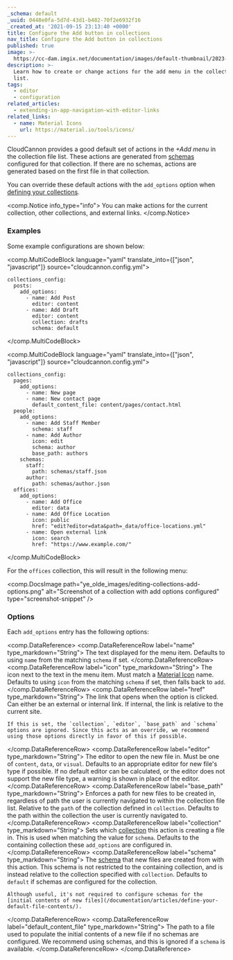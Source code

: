 ```yaml
---
_schema: default
_uuid: 0448e0fa-5d7d-43d1-b482-70f2e6932f16
_created_at: '2021-09-15 23:13:40 +0000'
title: Configure the Add button in collections
nav_title: Configure the Add button in collections
published: true
image: >-
  https://cc-dam.imgix.net/documentation/images/default-thumbnail/2023-Q4/CloudCannon-Documentation-Thumbnail.png
description: >-
  Learn how to create or change actions for the add menu in the collection file
  list.
tags:
  - editor
  - configuration
related_articles:
  - extending-in-app-navigation-with-editor-links
related_links:
  - name: Material Icons
    url: https://material.io/tools/icons/
---
```

CloudCannon provides a good default set of actions in the *\+Add menu* in the collection file list. These actions are generated from [schemas](/documentation/articles/what-is-a-schema/) configured for that collection. If there are no schemas, actions are generated based on the first file in that collection.

You can override these default actions with the `add_options` option when [defining your collections](/documentation/articles/define-your-collections/).

<comp.Notice info_type="info">
  You can make actions for the current collection, other collections, and external links.
</comp.Notice>

### Examples
Some example configurations are shown below:

<comp.MultiCodeBlock language="yaml" translate_into={["json", "javascript"]} source="cloudcannon.config.yml">
```
collections_config:
  posts:
    add_options:
      - name: Add Post
        editor: content
      - name: Add Draft
        editor: content
        collection: drafts
        schema: default
```
</comp.MultiCodeBlock>

<comp.MultiCodeBlock language="yaml" translate_into={["json", "javascript"]} source="cloudcannon.config.yml">
```
collections_config:
  pages:
    add_options:
      - name: New page
      - name: New contact page
        default_content_file: content/pages/contact.html
  people:
    add_options:
      - name: Add Staff Member
        schema: staff
      - name: Add Author
        icon: edit
        schema: author
        base_path: authors
    schemas:
      staff:
        path: schemas/staff.json
      author:
        path: schemas/author.json
  offices:
    add_options:
      - name: Add Office
        editor: data
      - name: Add Office Location
        icon: public
        href: "edit?editor=data&path=_data/office-locations.yml"
      - name: Open external link
        icon: search
        href: "https://www.example.com/"
```
</comp.MultiCodeBlock>

For the `offices` collection, this will result in the following menu:

<comp.DocsImage path="ye_olde_images/editing-collections-add-options.png" alt="Screenshot of a collection with add options configured" type="screenshot-snippet" />

### Options
Each `add_options` entry has the following options:

<comp.DataReference>
  <comp.DataReferenceRow label="name" type_markdown="String">
    The text displayed for the menu item. Defaults to using `name` from the matching `schema` if set.
  </comp.DataReferenceRow>
  <comp.DataReferenceRow label="icon" type_markdown="String">
    The icon next to the text in the menu item. Must match a [Material Icon](https://material.io/tools/icons/) name. Defaults to using `icon` from the matching `schema` if set, then falls back to `add`.
  </comp.DataReferenceRow>
  <comp.DataReferenceRow label="href" type_markdown="String">
    The link that opens when the option is clicked. Can either be an external or internal link. If internal, the link is relative to the current site.

    If this is set, the `collection`, `editor`, `base_path` and `schema` options are ignored. Since this acts as an override, we recommend using those options directly in favor of this if possible.
  </comp.DataReferenceRow>
  <comp.DataReferenceRow label="editor" type_markdown="String">
    The editor to open the new file in. Must be one of `content`, `data`, or `visual`. Defaults to an appropriate editor for new file's type if possible. If no default editor can be calculated, or the editor does not support the new file type, a warning is shown in place of the editor.
  </comp.DataReferenceRow>
  <comp.DataReferenceRow label="base_path" type_markdown="String">
    Enforces a path for new files to be created in, regardless of path the user is currently navigated to within the collection file list. Relative to the `path` of the collection defined in `collection`. Defaults to the path within the collection the user is currently navigated to.
  </comp.DataReferenceRow>
  <comp.DataReferenceRow label="collection" type_markdown="String">
    Sets which [collection](/documentation/articles/define-your-collections/) this action is creating a file in. This is used when matching the value for `schema`. Defaults to the containing collection these `add_options` are configured in.
  </comp.DataReferenceRow>
  <comp.DataReferenceRow label="schema" type_markdown="String">
    The [schema](/documentation/articles/what-is-a-schema/) that new files are created from with this action. This schema is not restricted to the containing collection, and is instead relative to the collection specified with `collection`. Defaults to `default` if schemas are configured for the collection.

    Although useful, it's not required to configure schemas for the [initial contents of new files](/documentation/articles/define-your-default-file-contents/).
  </comp.DataReferenceRow>
  <comp.DataReferenceRow label="default_content_file" type_markdown="String">
    The path to a file used to populate the initial contents of a new file if no schemas are configured. We recommend using schemas, and this is ignored if a `schema` is available.
  </comp.DataReferenceRow>
</comp.DataReference>
